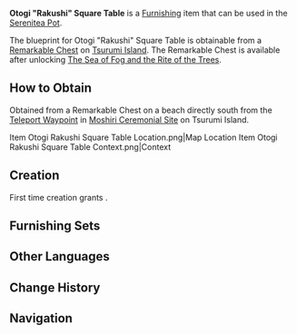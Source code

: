 {{Furnishing Infobox
|id             = 374313
|image          = Item Otogi "Rakushi" Square Table.png
|category       = Outdoor Furnishing
|subcategory    = Table
|rarity         = 2
|adeptal_energy = 30
|load           = 35
|reduced_load   = 24
|description    = A square table made from enjoined Otogi Wood planks. It's a bit rough-hewn, but few people really care about that. There is a certain game that is played during festivals that goes like this: people sit around a square table and draw slips from a bamboo cylinder similar to the ones used to draw fortune slips. The items drawn have seashells or small amounts of [[Mora]] specially printed on them, and this game is said to help you train your luck and draw good fortunes in the future. Of course, it isn't clear if there's any truth to this, so just focus on having fun when you play this game.
|blueprint      = Remarkable Chest
}}
'''Otogi "Rakushi" Square Table''' is a [[Furnishing]] item that can be used in the [[Serenitea Pot]].

The blueprint for Otogi "Rakushi" Square Table is obtainable from a [[Remarkable Chest]] on [[Tsurumi Island]]. The Remarkable Chest is available after unlocking [[The Sea of Fog and the Rite of the Trees]].

==How to Obtain==
Obtained from a Remarkable Chest on a beach directly south from the [[Teleport Waypoint]] in [[Moshiri Ceremonial Site]] on Tsurumi Island.
<gallery hideaddbutton="true" captionalign="center">
Item Otogi Rakushi Square Table Location.png|Map Location
Item Otogi Rakushi Square Table Context.png|Context
</gallery>

==Creation==
First time creation grants {{Item|Trust|24|x=30}}.
{{Recipe
|type = Creation
|time = 12h
|Otogi Wood = 4
|sort = Otogi Wood
}}

==Furnishing Sets==
{{Craft Usage}}

==Other Languages==
{{Other Languages|default_hidden = 1
|en      = Otogi "Rakushi" Square Table
|zhs     = 御伽木「乐至」方桌
|zhs_rm  = Yùjiā-mù "Lèzhì" Fāng Zhuō
|zht     = 御伽木「樂至」方桌
|zht_rm  = Yùjiā-mù "Lèzhì" Fāng Zhuō
|ja      = 御伽の「楽至」卓
|ja_rm   = Otogi no "Rakushi" Taku
|ko      = 오토기나무 「즐거움의 극치」 사각 탁자
|ko_rm   = 
|es      = Mesa cuadrada de madera de murmurador: Felicidad
|fr      = Table carrée « Rakushi » en bois de dulcinier
|ru      = Квадратный стол из отоги «Ракуси»
|th      = โต๊ะไม้ Otogi ทรงสี่เหลี่ยม "Rakushi"
|th_rm   = 
|vi      = Bàn Gỗ Otogi "Rakushi"
|de      = „Rakushi“-Ecktisch aus Otogi-Holz
|id      = Meja Persegi "Rakushi" dari Otogi
|pt      = Mesa Quadrada de Madeira Otogi "Rakushi"
}}

==Change History==
{{Change History|2.2}}

==Navigation==
{{Furnishing Navbox/Exterior|Outdoor Furnishing}}